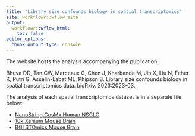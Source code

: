 ```yaml
---
title: "Library size confounds biology in spatial transcriptomics"
site: workflowr::wflow_site
output:
  workflowr::wflow_html:
    toc: false
editor_options:
  chunk_output_type: console
---
```


The website hosts the analysis accompanying the publication:

Bhuva DD, Tan CW, Marceaux C, Chen J, Kharbanda M, Jin X, Liu N, Feher K, Putri G, Asselin-Labat ML, Phipson B. Library size confounds biology in spatial transcriptomics data. bioRxiv. 2023:2023-03.

The analysis of each spatial transcriptomics dataset is in a separate file below:

* [NanoString CosMx Human NSCLC](libsize_cosmx.html)
* [10x Xenium Mouse Brain](libsize_xenium.html)
* [BGI STOmics Mouse Brain](libsize_stomics.html)
